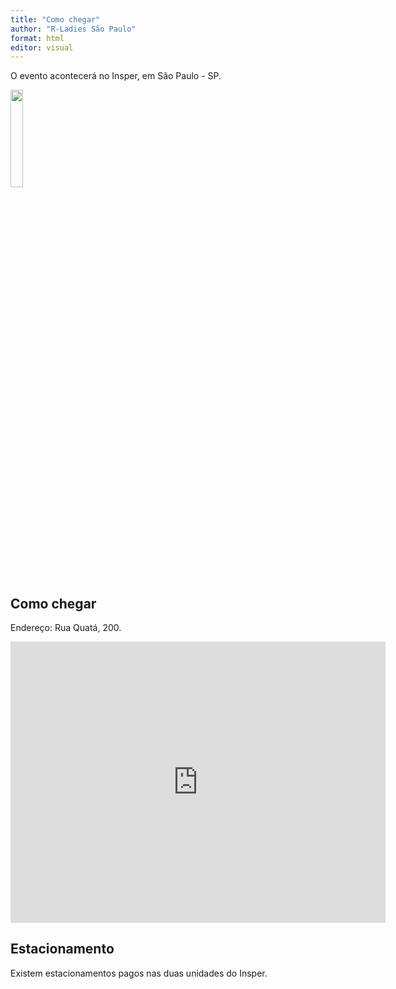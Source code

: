 ```yaml
---
title: "Como chegar"
author: "R-Ladies São Paulo"
format: html
editor: visual
---
```


O evento acontecerá no Insper, em São Paulo - SP.

[![](https://www.insper.edu.br/wp-content/uploads/2020/04/Insper-positivo.png){fig-alt="Logo do Insper" fig-align="center" width="20%"}](https://www.insper.edu.br/)


## Como chegar

Endereço:
Rua Quatá, 200.


<center>
<iframe src="https://www.google.com/maps/embed?pb=!1m18!1m12!1m3!1d3656.142450459989!2d-46.67997327215749!3d-23.59922361980978!2m3!1f0!2f0!3f0!3m2!1i1024!2i768!4f13.1!3m3!1m2!1s0x94ce5753605b7ef1%3A0x5eb7250390a27fe3!2sR.%20Quat%C3%A1%2C%20200%20-%20Vila%20Ol%C3%ADmpia%2C%20S%C3%A3o%20Paulo%20-%20SP%2C%2004546-041!5e0!3m2!1sen!2sbr!4v1668866127198!5m2!1sen!2sbr" width="600" height="450" style="border:0;" allowfullscreen="TRUE" loading="lazy" referrerpolicy="no-referrer-when-downgrade"></iframe>
</center>


## Estacionamento

Existem estacionamentos pagos nas duas unidades do Insper. 